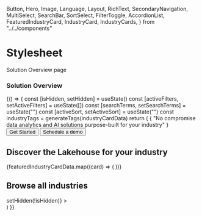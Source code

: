   Button,
  Hero,
  Image,
  Language,
  Layout,
  RichText,
  SecondaryNavigation,
  MultiSelect,
  SearchBar,
  SortSelect,
  FilterToggle,
  AccordionList,
  FeaturedIndustryCard,
  IndustryCard,
  IndustryCards,
} from "../../components"

<Meta title='Pages/SolutionOverview' />

# Stylesheet

Solution Overview page

### Solution Overview

<Preview>
  <Story name='SolutionOverview'>
    {() => {
      const [isHidden, setHidden] = useState()
      const [activeFilters, setActiveFilters] = useState([])
      const [searchTerms, setSearchTerms] = useState("")
      const [activeSort, setActiveSort] = useState("")
      const industryTags = generateTags(industryCardData)
      return (
        <Layout mainNavigation={mainNavigationData} footer={footerData}>
          <Hero title={"Databricks for Industry"} variant={"twoColumnsWhite"}>
            {
              "No compromise data analytics and AI solutions purpose-built for your industry"
            }
            <div className='mt-4 flex'>
              <Button>Get Started</Button>
              <Button className='ml-4' variant='secondary'>
                Schedule a demo
              </Button>
            </div>
          </Hero>
          <main>
            <section className='bg-gray-warm-light'>
              <div className='xxl:max-w-[1456px] mx-auto flex w-11/12 flex-col md:max-w-[704px] lg:max-w-[1146px]'>
                <h2 className='mt-10 mb-4 lg:mt-16'>
                  Discover the Lakehouse for your industry
                </h2>
                <div className='flex flex-col md:flex-row md:flex-wrap'>
                  {featuredIndustryCardData.map((card) => (
                    <FeaturedIndustryCard
                      title={card.title}
                      content={card.content}
                      type={card.type}
                      cta={card.cta}
                    />
                  ))}
                </div>
              </div>
              <div className='xxl:max-w-[1456px] mx-auto flex w-11/12 flex-col md:max-w-[704px] lg:max-w-[1146px]'>
                <h2 className='mt-10 mb-2.5 lg:mt-16 lg:mb-8'>
                  Browse all industries
                </h2>
                <div className='mt-4 flex flex-col lg:flex-row'>
                  <div className='mr-4 flex w-full flex-col lg:w-1/3'>
                    <SearchBar setSearchTerms={setSearchTerms} />
                    <div
                      className='mb-2.5 block lg:hidden'
                      onClick={() => setHidden(!isHidden)}
                    >
                      <FilterToggle />
                    </div>
                    <MultiSelect
                      items={industryTags}
                      title={"Industry"}
                      isHidden={isHidden}
                      activeFilters={activeFilters}
                      setActiveFilters={setActiveFilters}
                    />
                    <SortSelect
                      items={[
                        { type: "option", value: "alphabetical", label: "A-Z" },
                        { type: "option", value: "newest", label: "Newest first" },
                        { type: "option", value: "popular", label: "Most popular" },
                      ]}
                      title={"Sort"}
                      isHidden={isHidden}
                      activeSort={activeSort}
                      setActiveSort={setActiveSort}
                    />
                  </div>
                  <div className='flex w-full flex-wrap content-start lg:w-2/3'>
                    <IndustryCards
                      items={industryCardData}
                      activeFilters={activeFilters}
                      setActiveFilters={setActiveFilters}
                      searchTerms={searchTerms}
                      activeSort={activeSort}
                    />
                  </div>
                </div>
              </div>
            </section>
          </main>
        </Layout>
      )
    }}
  </Story>
</Preview>
